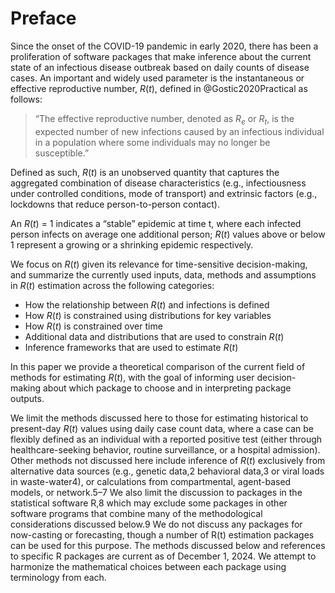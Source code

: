 # Preface {.unnumbered}

Since the onset of the COVID-19 pandemic in early 2020, there has been a proliferation of software packages that make inference about the current state of an infectious disease outbreak based on daily counts of disease cases. An important and widely used parameter is the instantaneous or effective reproductive number, $R(t)$, defined in @Gostic2020Practical as follows:

> “The effective reproductive number, denoted as $R_e$ or $R_t$, is the expected number of new infections caused by an infectious individual in a population where some individuals may no longer be susceptible.”

Defined as such, $R(t)$ is an unobserved quantity that captures the aggregated combination of disease characteristics (e.g., infectiousness under controlled conditions, mode of transport) and extrinsic factors (e.g., lockdowns that reduce person-to-person contact). 

An $R(t)$ = 1 indicates a “stable” epidemic at time t, where each infected person infects on average one additional person; $R(t)$ values above or below 1 represent a growing or a shrinking epidemic respectively. 

We focus on $R(t)$ given its relevance for time-sensitive decision-making, and summarize the currently used inputs, data, methods and assumptions in $R(t)$ estimation across the following categories:

- How the relationship between $R(t)$ and infections is defined 
- How $R(t)$ is constrained using distributions for key variables
- How $R(t)$ is constrained over time
- Additional data and distributions that are used to constrain $R(t)$
- Inference frameworks that are used to estimate $R(t)$

In this paper we provide a theoretical comparison of the current field of methods for estimating $R(t)$, with the goal of informing user decision-making about which package to choose and in interpreting package outputs. 

We limit the methods discussed here to those for estimating historical to present-day $R(t)$ values using daily case count data, where a case can be flexibly defined as an individual with a reported positive test (either through healthcare-seeking behavior, routine surveillance, or a hospital admission). Other methods not discussed here include inference of $R(t)$ exclusively from alternative data sources (e.g., genetic data,2 behavioral data,3 or viral loads in waste-water4), or calculations from compartmental, agent-based models, or network.5–7 We also limit the discussion to packages in the statistical software R,8 which may exclude some packages in other software programs that combine many of the methodological considerations discussed below.9 We do not discuss any packages for now-casting or forecasting, though a number of R(t) estimation packages can be used for this purpose. The methods discussed below and references to specific R packages are current as of December 1, 2024. We attempt to harmonize the mathematical choices between each package using terminology from each.



